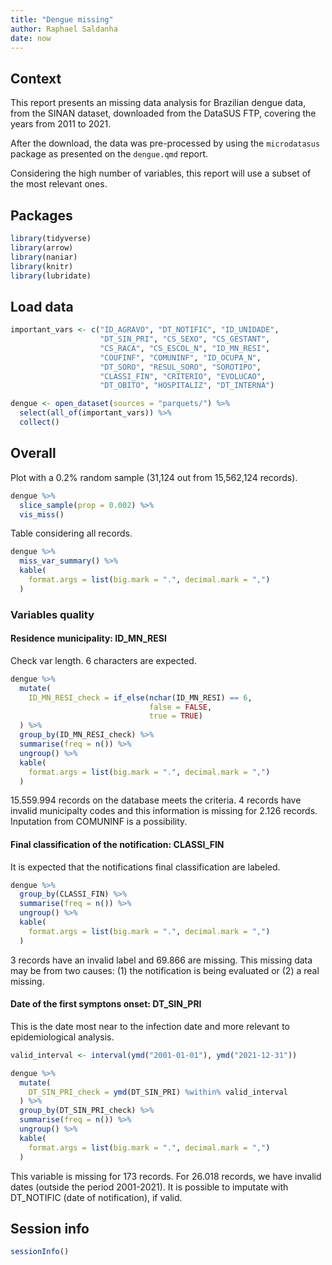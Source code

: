 ```yaml
---
title: "Dengue missing"
author: Raphael Saldanha
date: now
---
```


## Context

This report presents an missing data analysis for Brazilian dengue data, from the SINAN dataset, downloaded from the DataSUS FTP, covering the years from 2011 to 2021.

After the download, the data was pre-processed by using the `microdatasus` package as presented on the `dengue.qmd` report.

Considering the high number of variables, this report will use a subset of the most relevant ones.

## Packages

```r
library(tidyverse)
library(arrow)
library(naniar)
library(knitr)
library(lubridate)
```

## Load data

```r
important_vars <- c("ID_AGRAVO", "DT_NOTIFIC", "ID_UNIDADE",
                    "DT_SIN_PRI", "CS_SEXO", "CS_GESTANT",
                    "CS_RACA", "CS_ESCOL_N", "ID_MN_RESI",
                    "COUFINF", "COMUNINF", "ID_OCUPA_N",
                    "DT_SORO", "RESUL_SORO", "SOROTIPO", 
                    "CLASSI_FIN", "CRITERIO", "EVOLUCAO",
                    "DT_OBITO", "HOSPITALIZ", "DT_INTERNA")

dengue <- open_dataset(sources = "parquets/") %>%
  select(all_of(important_vars)) %>%
  collect()
```

## Overall

Plot with a 0.2% random sample (31,124 out from 15,562,124 records).

```r
dengue %>%
  slice_sample(prop = 0.002) %>%
  vis_miss()
```

Table considering all records.

```r
dengue %>% 
  miss_var_summary() %>%
  kable(
    format.args = list(big.mark = ".", decimal.mark = ",")
  )
```

### Variables quality

#### Residence municipality: ID_MN_RESI

Check var length. 6 characters are expected.

```r
dengue %>%
  mutate(
    ID_MN_RESI_check = if_else(nchar(ID_MN_RESI) == 6, 
                               false = FALSE,
                               true = TRUE)
  ) %>%
  group_by(ID_MN_RESI_check) %>%
  summarise(freq = n()) %>%
  ungroup() %>%
  kable(
    format.args = list(big.mark = ".", decimal.mark = ",")
  )


```

15.559.994 records on the database meets the criteria. 4 records have invalid municipalty codes and this information is missing for 2.126 records. Inputation from COMUNINF is a possibility.

#### Final classification of the notification: CLASSI_FIN

It is expected that the notifications final classification are labeled.

```r
dengue %>%
  group_by(CLASSI_FIN) %>%
  summarise(freq = n()) %>%
  ungroup() %>%
  kable(
    format.args = list(big.mark = ".", decimal.mark = ",")
  )
```

3 records have an invalid label and 69.866 are missing. This missing data may be from two causes: (1) the notification is being evaluated or (2) a real missing.

#### Date of the first symptons onset: DT_SIN_PRI

This is the date most near to the infection date and more relevant to epidemiological analysis.

```r
valid_interval <- interval(ymd("2001-01-01"), ymd("2021-12-31"))

dengue %>%
  mutate(
    DT_SIN_PRI_check = ymd(DT_SIN_PRI) %within% valid_interval
  ) %>%
  group_by(DT_SIN_PRI_check) %>%
  summarise(freq = n()) %>%
  ungroup() %>%
  kable(
    format.args = list(big.mark = ".", decimal.mark = ",")
  )
```

This variable is missing for 173 records. For 26.018 records, we have invalid dates (outside the period 2001-2021). It is possible to imputate with DT_NOTIFIC (date of notification), if valid.

## Session info

```r
sessionInfo()
```

